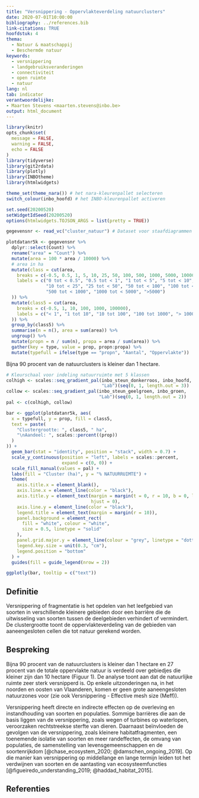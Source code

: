 ```yaml
---
title: "Versnippering - Oppervlakteverdeling natuurclusters"
date: 2020-07-01T10:00:00
bibliography: ../references.bib
link-citations: TRUE
hoofdstuk: 4
thema:
  - Natuur & maatschappij
  - Beschermde natuur
keywords:
  - versnippering
  - landgebruiksveranderingen
  - connectiviteit
  - open ruimte
  - natuur
lang: nl
tab: indicator
verantwoordelijke:
- Maarten Stevens <maarten.stevens@inbo.be>
output: html_document
---
```


```r

library(knitr)
opts_chunk$set(
  message = FALSE,
  warning = FALSE,
  echo = FALSE
)
library(tidyverse)
library(git2rdata)
library(plotly)
library(INBOtheme)
library(htmlwidgets)

theme_set(theme_nara()) # het nara-kleurenpallet selecteren
switch_colour(inbo_hoofd) # het INBO-kleurenpallet activeren

set.seed(20200520)
setWidgetIdSeed(20200520)
options(htmlwidgets.TOJSON_ARGS = list(pretty = TRUE))
```

```r
gegevensnr <- read_vc("cluster_natuur") # Dataset voor staafdiagrammen
```

```r
plotdatanr5k <- gegevensnr %>%
  dplyr::select(Count) %>%
  rename("area" = "Count") %>%
  mutate(area = 100 * area / 10000) %>%
  # area in ha
  mutate(class = cut(area,
    breaks = c(-0.5, 0.5, 1, 5, 10, 25, 50, 100, 500, 1000, 5000, 100000),
    labels = c("0 tot < 0.5", "0.5 tot < 1", "1 tot < 5", "5 tot < 10",
               "10 tot < 25", "25 tot < 50", "50 tot < 100", "100 tot < 500",
               "500 tot < 1000", "1000 tot < 5000", ">5000")
  )) %>%
  mutate(class5 = cut(area,
    breaks = c(-0.5, 1, 10, 100, 1000, 100000),
    labels = c("< 1", "1 tot 10", "10 tot 100", "100 tot 1000", "> 1000")
  )) %>%
  group_by(class5) %>%
  summarise(n = n(), area = sum(area)) %>%
  ungroup() %>%
  mutate(propn = n / sum(n), propa = area / sum(area)) %>%
  gather(key = type, value = prop, propn:propa) %>%
  mutate(typefull = ifelse(type == "propn", "Aantal", "Oppervlakte"))
```

Bijna 90 procent van de natuurclusters is kleiner dan 1 hectare.

```r

# Kleurschaal voor indeling natuurruimte met 5 klassen
colhigh <- scales::seq_gradient_pal(inbo_steun_donkerroos, inbo_hoofd,
                                    "Lab")(seq(0, 1, length.out = 3))
collow <- scales::seq_gradient_pal(inbo_steun_geelgroen, inbo_groen,
                                   "Lab")(seq(0, 1, length.out = 2))
pal <- c(colhigh, collow)

bar <- ggplot(plotdatanr5k, aes(
  x = typefull, y = prop, fill = class5,
  text = paste(
    "Clustergrootte: ", class5, " ha",
    "\nAandeel: ", scales::percent((prop))
  )
)) +
  geom_bar(stat = "identity", position = "stack", width = 0.7) +
  scale_y_continuous(position = "left", labels = scales::percent,
                     expand = c(0, 0)) +
  scale_fill_manual(values = pal) +
  labs(fill = "Cluster (ha)", y = "% NATUURRUIMTE") +
  theme(
    axis.title.x = element_blank(),
    axis.line.x = element_line(color = "black"),
    axis.title.y = element_text(margin = margin(t = 0, r = 10, b = 0, l = 0),
                                hjust = 0),
    axis.line.y = element_line(color = "black"),
    legend.title = element_text(margin = margin(r = 10)),
    panel.background = element_rect(
      fill = "white", colour = "white",
      size = 0.5, linetype = "solid"
    ),
    panel.grid.major.y = element_line(colour = "grey", linetype = "dotted"),
    legend.key.size = unit(0.3, "cm"),
    legend.position = "bottom"
  ) +
  guides(fill = guide_legend(nrow = 2))

ggplotly(bar, tooltip = c("text"))
```

## Definitie

Versnippering of fragmentatie is het opdelen van het leefgebied van soorten in verschillende kleinere gebieden door een barrière die de uitwisseling van soorten tussen de deelgebieden verhindert of vermindert.
De clustergrootte toont de oppervlakteverdeling van de gebieden van aaneengesloten cellen die tot natuur gerekend worden.

## Bespreking

Bijna 90 procent van de natuurclusters is kleiner dan 1 hectare en 27 procent van de totale oppervlakte natuur is verdeeld over gebiedjes die kleiner zijn dan 10 hectare (Figuur 1).
De analyse toont aan dat de natuurlijke ruimte zeer sterk versnipperd is. 
Op enkele uitzonderingen na, in het noorden en oosten van Vlaanderen, komen er geen grote aaneengesloten natuurzones voor (zie ook Versnippering - Effective mesh size (Meff)).

Versnippering heeft directe en indirecte effecten op de overleving en instandhouding van soorten en populaties.
Sommige barrières die aan de basis liggen van de versnippering, zoals wegen of turbines op waterlopen, veroorzaken rechtstreekse sterfte van dieren.
Daarnaast beïnvloeden de gevolgen van de versnippering, zoals kleinere habitatfragmenten, een toenemende isolatie van soorten en meer randeffecten, de omvang van populaties, de samenstelling van levensgemeenschappen en de soortenrijkdom [@chase_ecosystem_2020; @damschen_ongoing_2019].
Op die manier kan versnippering op middellange en lange termijn leiden tot het verdwijnen van soorten en de aantasting van ecosysteemfuncties [@figueiredo_understanding_2019; @haddad_habitat_2015].

## Referenties
